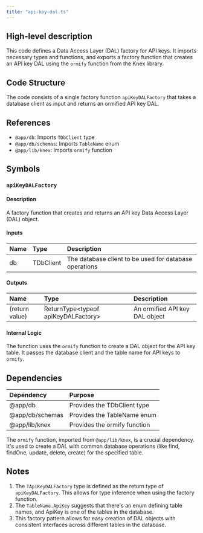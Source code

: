 ```yaml
---
title: "api-key-dal.ts"
---
```


## High-level description
This code defines a Data Access Layer (DAL) factory for API keys. It imports necessary types and functions, and exports a factory function that creates an API key DAL using the `ormify` function from the Knex library.

## Code Structure
The code consists of a single factory function `apiKeyDALFactory` that takes a database client as input and returns an ormified API key DAL.

## References
- `@app/db`: Imports `TDbClient` type
- `@app/db/schemas`: Imports `TableName` enum
- `@app/lib/knex`: Imports `ormify` function

## Symbols

### `apiKeyDALFactory`
#### Description
A factory function that creates and returns an API key Data Access Layer (DAL) object.

#### Inputs
| Name | Type | Description |
|:-----|:-----|:------------|
| db | TDbClient | The database client to be used for database operations |

#### Outputs
| Name | Type | Description |
|:-----|:-----|:------------|
| (return value) | ReturnType&lt;typeof apiKeyDALFactory&gt; | An ormified API key DAL object |

#### Internal Logic
The function uses the `ormify` function to create a DAL object for the API key table. It passes the database client and the table name for API keys to `ormify`.

## Dependencies
| Dependency | Purpose |
|:-----------|:--------|
| @app/db | Provides the TDbClient type |
| @app/db/schemas | Provides the TableName enum |
| @app/lib/knex | Provides the ormify function |

The `ormify` function, imported from `@app/lib/knex`, is a crucial dependency. It's used to create a DAL with common database operations (like find, findOne, update, delete, create) for the specified table.

## Notes
1. The `TApiKeyDALFactory` type is defined as the return type of `apiKeyDALFactory`. This allows for type inference when using the factory function.
2. The `TableName.ApiKey` suggests that there's an enum defining table names, and ApiKey is one of the tables in the database.
3. This factory pattern allows for easy creation of DAL objects with consistent interfaces across different tables in the database.